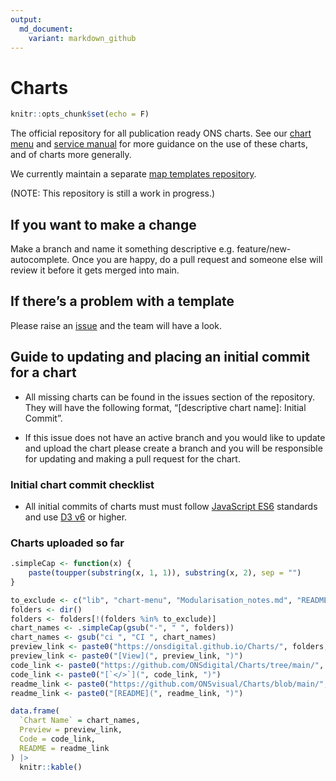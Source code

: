 ```yaml
---
output:
  md_document:
    variant: markdown_github
---
```


<!-- README.md is auto-generated from README.Rmd. Do not edit directly. -->

# Charts

```r
knitr::opts_chunk$set(echo = F)
```

The official repository for all publication ready ONS charts. See our [chart menu](https://onsdigital.github.io/Charts/chart-menu/) and [service manual](https://service-manual.ons.gov.uk/data-visualisation) for more guidance on the use of these charts, and of charts more generally. 

We currently maintain a separate [map templates repository](https://github.com/ONSdigital/maptemplates).

(NOTE: This repository is still a work in progress.)

## If you want to make a change
Make a branch and name it something descriptive e.g. feature/new-autocomplete. Once you are happy, do a pull request and someone else will review it before it gets merged into main.

## If there's a problem with a template
Please raise an [issue](https://github.com/ONSdigital/Charts/issues) and the team will have a look.

## Guide to updating and placing an initial commit for a chart

- All missing charts can be found in the issues section of the repository. They will have the following format, "[descriptive chart name]: Initial Commit".

- If this issue does not have an active branch and you would like to update and upload the chart please create a branch and you will be responsible for updating and making a pull request for the chart.

### Initial chart commit checklist

- All initial commits of charts must must follow [JavaScript ES6](https://www.w3schools.com/js/js_es6.asp) standards and use [D3 v6](https://observablehq.com/@d3/d3v6-migration-guide) or higher.

### Charts uploaded so far

```r
.simpleCap <- function(x) {
    paste(toupper(substring(x, 1, 1)), substring(x, 2), sep = "")
}
```


```r
to_exclude <- c("lib", "chart-menu", "Modularisation_notes.md", "README.md", "README.rmarkdown", "refresh.bat", "schema.JSON", "ONSCharts.Rproj", "README.Rmd")
folders <- dir()
folders <- folders[!(folders %in% to_exclude)]
chart_names <- .simpleCap(gsub("-", " ", folders))
chart_names <- gsub("ci ", "CI ", chart_names)
preview_link <- paste0("https://onsdigital.github.io/Charts/", folders, "/")
preview_link <- paste0("[View](", preview_link, ")")
code_link <- paste0("https://github.com/ONSdigital/Charts/tree/main/", folders, "/")
code_link <- paste0("[`</>`](", code_link, ")")
readme_link <- paste0("https://github.com/ONSvisual/Charts/blob/main/", folders, "/README.md")
readme_link <- paste0("[README](", readme_link, ")")

data.frame(
  `Chart Name` = chart_names,
  Preview = preview_link,
  Code = code_link,
  README = readme_link
) |> 
  knitr::kable()
```


